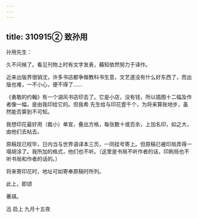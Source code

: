 ```yaml
---
---
---
```

title: 310915② 致孙用
---




孙用先生：

久不问候了。看见刊物上时有文字发表，藉知依然努力于译作。

近来出版界很销沈，许多书店都争做教科书生意，文艺遂没有什么好东西了，而出版也难，一不小心，便不得了……

《勇敢的约翰》有一个湖风书店印去了。它是小店，没有钱，所以插图十二幅及作者像一幅，是由我印给它的。但我希 先生给与印花壹千个，为将来算账地步，虽然能否算到不可知。

我想印花最好用（裁小）单宣，叠出方格，每张数十或百余，上加名印，如之大，由他们去帖去。

原稿现已校毕，日内当与世界语译本三页，一同挂号寄上。但原稿已被印局弄得一塌胡涂了。我所加的格式，他们也不听。（这里是书局不听作者的话，印刷局也不听书局和作者的话的。）

将来寄印花时，地址可如寄奉原稿时所列。

此上，即颂

著祺。

迅 启上 九月十五夜